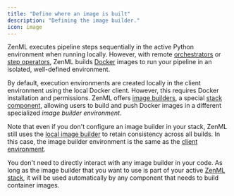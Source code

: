 ```yaml
---
title: "Define where an image is built"
description: "Defining the image builder."
icon: image
---
```


ZenML executes pipeline steps sequentially in the active Python environment when running locally. However, with remote [orchestrators](/develop/stack-components/orchestrators) or [step operators](/develop/stack-components/step-operators), ZenML builds [Docker](https://www.docker.com/) images to run your pipeline in an isolated, well-defined environment.

By default, execution environments are created locally in the client environment using the local Docker client. However, this requires Docker installation and permissions. ZenML offers [image builders](/develop/stack-components/image-builders), a special [stack component](/develop/stack-components/component-guide), allowing users to build and push Docker images in a different specialized _image builder environment_.

Note that even if you don't configure an image builder in your stack, ZenML still uses the [local image builder](/develop/stack-components/image-builders/local) to retain consistency across all builds. In this case, the image builder environment is the same as the [client environment](/develop/usage/project-setup/configure-python-environments#client-environment-or-the-runner-environment).

You don't need to directly interact with any image builder in your code. As long as the image builder that you want to use is part of your active [ZenML stack](/develop/user-guide/guides/production-guide/understand-stacks), it will be used automatically by any component that needs to build container images.
